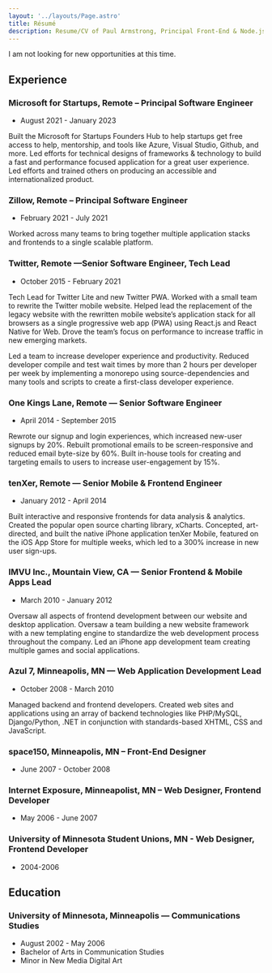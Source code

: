 ```yaml
---
layout: '../layouts/Page.astro'
title: Résumé
description: Resume/CV of Paul Armstrong, Principal Front-End & Node.js Engineer
---
```



<Aside type="warning" title="Currently employed">

I am not looking for new opportunities at this time.

</Aside>

## Experience

### Microsoft for Startups, Remote – Principal Software Engineer

- August 2021 - January 2023

Built the Microsoft for Startups Founders Hub to help startups get free access to help, mentorship, and tools like Azure, Visual Studio, Github, and more. Led efforts for technical designs of frameworks & technology to build a fast and performance focused application for a great user experience. Led efforts and trained others on producing an accessible and internationalized product.

### Zillow, Remote – Principal Software Engineer

- February 2021 - July 2021

Worked across many teams to bring together multiple application stacks and frontends to a single scalable platform.

### Twitter, Remote —Senior Software Engineer, Tech Lead

- October 2015 - February 2021

Tech Lead for Twitter Lite and new Twitter PWA. Worked with a small team to rewrite the Twitter mobile website. Helped lead the replacement of the legacy website with the rewritten mobile website’s application stack for all browsers as a single progressive web app (PWA) using React.js and React Native for Web. Drove the team’s focus on performance to increase traffic in new emerging markets.

Led a team to increase developer experience and productivity. Reduced developer compile and test wait times by more than 2 hours per developer per week by implementing a monorepo using source-dependencies and many tools and scripts to create a first-class developer experience.

### One Kings Lane, Remote — Senior Software Engineer

- April 2014 - September 2015

Rewrote our signup and login experiences, which increased new-user signups by 20%. Rebuilt promotional emails to be screen-responsive and reduced email byte-size by 60%. Built in-house tools for creating and targeting emails to users to increase user-engagement by 15%.

### tenXer, Remote — Senior Mobile & Frontend Engineer

- January 2012 - April 2014

Built interactive and responsive frontends for data analysis & analytics. Created the popular open source charting library, xCharts. Concepted, art-directed, and built the native iPhone application tenXer Mobile, featured on the iOS App Store for multiple weeks, which led to a 300% increase in new user sign-ups.

### IMVU Inc., Mountain View, CA — Senior Frontend & Mobile Apps Lead

- March 2010 - January 2012

Oversaw all aspects of frontend development between our website and desktop application. Oversaw a team building a new website framework with a new templating engine to standardize the web development process throughout the company. Led an iPhone app development team creating multiple games and social applications.

### Azul 7, Minneapolis, MN — Web Application Development Lead

- October 2008 - March 2010

Managed backend and frontend developers. Created web sites and applications using an array of backend technologies like PHP/MySQL, Django/Python, .NET in conjunction with standards-based XHTML, CSS and JavaScript.

### space150, Minneapolis, MN – Front-End Designer

- June 2007 - October 2008

### Internet Exposure, Minneapolist, MN – Web Designer, Frontend Developer

- May 2006 - June 2007

### University of Minnesota Student Unions, MN - Web Designer, Frontend Developer

- 2004-2006

## Education

### University of Minnesota, Minneapolis — Communications Studies

- August 2002 - May 2006
- Bachelor of Arts in Communication Studies
- Minor in New Media Digital Art
